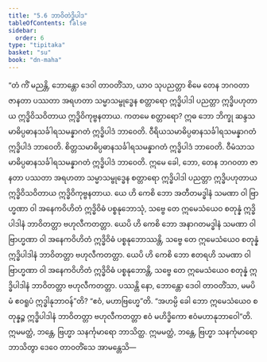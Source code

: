 ```yaml
---
title: "5.6 ဘာဝိတဲဒ္ဓိပါဒ"
tableOfContents: false
sidebar:
  order: 6
type: "tipitaka"
basket: "su"
book: "dn-maha"
---
```



<DynamicBreadcrumb />

<Division number="287" book="dn-maha" e="ch" v="7" p="172">

<Paragraph number="631" book="dn-maha">
“တံ ကိံ မညန္တိ, ဘောန္တော ဒေဝါ တာဝတိံသာ, ယာဝ သုပညတ္တာ စိမေ တေန ဘဂဝတာ ဇာနတာ ပဿတာ အရဟတာ သမ္မာသမ္ဗုဒ္ဓေန စတ္တာရော ဣဒ္ဓိပါဒါ ပညတ္တာ ဣဒ္ဓိပဟုတာယ ဣဒ္ဓိဝိသဝိတာယ ဣဒ္ဓိဝိကုဗ္ဗနတာယ. ကတမေ စတ္တာရော? ဣဓ ဘော ဘိက္ခု ဆန္ဒသမာဓိပ္ပဓာနသင်္ခါရသမန္နာဂတံ ဣဒ္ဓိပါဒံ ဘာဝေတိ. ဝီရိယသမာဓိပ္ပဓာနသင်္ခါရသမန္နာဂတံ ဣဒ္ဓိပါဒံ ဘာဝေတိ. စိတ္တသမာဓိပ္ပဓာနသင်္ခါရသမန္နာဂတံ ဣဒ္ဓိပါဒံ ဘာဝေတိ. ဝီမံသာသမာဓိပ္ပဓာနသင်္ခါရသမန္နာဂတံ ဣဒ္ဓိပါဒံ ဘာဝေတိ. ဣမေ ခေါ, ဘော, တေန ဘဂဝတာ ဇာနတာ ပဿတာ အရဟတာ သမ္မာသမ္ဗုဒ္ဓေန စတ္တာရော ဣဒ္ဓိပါဒါ ပညတ္တာ ဣဒ္ဓိပဟုတာယ ဣဒ္ဓိဝိသဝိတာယ ဣဒ္ဓိဝိကုဗ္ဗနတာယ.
</Paragraph>

<Paragraph number="632" book="dn-maha">
ယေ ဟိ ကေစိ ဘော အတီတမဒ္ဓါနံ သမဏာ ဝါ ဗြာဟ္မဏာ ဝါ အနေကဝိဟိတံ ဣဒ္ဓိဝိဓံ ပစ္စနုဘောသုံ, သဗ္ဗေ တေ ဣမေသံယေဝ စတုန္နံ ဣဒ္ဓိပါဒါနံ ဘာဝိတတ္တာ ဗဟုလီကတတ္တာ. ယေပိ ဟိ ကေစိ ဘော အနာဂတမဒ္ဓါနံ သမဏာ ဝါ ဗြာဟ္မဏာ ဝါ အနေကဝိဟိတံ ဣဒ္ဓိဝိဓံ ပစ္စနုဘောဿန္တိ, သဗ္ဗေ တေ ဣမေသံယေဝ စတုန္နံ ဣဒ္ဓိပါဒါနံ ဘာဝိတတ္တာ ဗဟုလီကတတ္တာ. ယေပိ ဟိ ကေစိ ဘော ဧတရဟိ သမဏာ ဝါ ဗြာဟ္မဏာ ဝါ အနေကဝိဟိတံ ဣဒ္ဓိဝိဓံ ပစ္စနုဘောန္တိ, သဗ္ဗေ တေ ဣမေသံယေဝ စတုန္နံ ဣဒ္ဓိပါဒါနံ ဘာဝိတတ္တာ ဗဟုလီကတတ္တာ. ပဿန္တိ နော, ဘောန္တော ဒေဝါ တာဝတိံသာ, မမပိမံ ဧဝရူပံ ဣဒ္ဓါနုဘာဝန်”တိ? “ဧဝံ, မဟာဗြဟ္မေ”တိ. “အဟမ္ပိ ခေါ ဘော ဣမေသံယေဝ စတုန္နဉ္စ ဣဒ္ဓိပါဒါနံ ဘာဝိတတ္တာ ဗဟုလီကတတ္တာ ဧဝံ မဟိဒ္ဓိကော ဧဝံမဟာနုဘာဝေါ”တိ. ဣမမတ္ထံ, ဘန္တေ, ဗြဟ္မာ သနင်္ကုမာရော ဘာသိတ္ထ. ဣမမတ္ထံ, ဘန္တေ, ဗြဟ္မာ သနင်္ကုမာရော ဘာသိတွာ ဒေဝေ တာဝတိံသေ အာမန္တေသိ—
</Paragraph>
</Division>